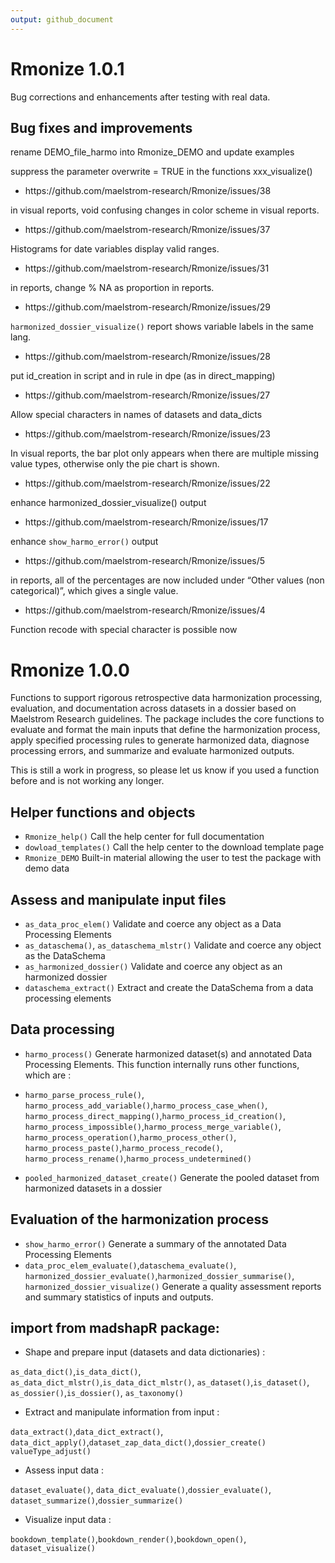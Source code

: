 ```yaml
---
output: github_document
---
```


# Rmonize 1.0.1

Bug corrections and enhancements after testing with real data.

## Bug fixes and improvements

rename DEMO_file_harmo into Rmonize_DEMO and update examples

suppress the parameter overwrite = TRUE in the functions xxx_visualize()

* https://github.com/maelstrom-research/Rmonize/issues/38

in visual reports, void confusing changes in color scheme in visual reports.
  

* https://github.com/maelstrom-research/Rmonize/issues/37

Histograms for date variables display valid ranges.
  

* https://github.com/maelstrom-research/Rmonize/issues/31

in reports, change % NA as proportion in reports.
  

* https://github.com/maelstrom-research/Rmonize/issues/29

`harmonized_dossier_visualize()` report shows variable labels in the same lang.
  

* https://github.com/maelstrom-research/Rmonize/issues/28

put id_creation in script and in rule in dpe (as in direct_mapping)


* https://github.com/maelstrom-research/Rmonize/issues/27

Allow special characters in names of datasets and data_dicts


* https://github.com/maelstrom-research/Rmonize/issues/23

In visual reports, the bar plot only appears when there are multiple missing 
value types, otherwise only the pie chart is shown.


* https://github.com/maelstrom-research/Rmonize/issues/22

enhance harmonized_dossier_visualize() output


* https://github.com/maelstrom-research/Rmonize/issues/17

enhance `show_harmo_error()` output


* https://github.com/maelstrom-research/Rmonize/issues/5

in reports, all of the percentages are now included under "Other values 
(non categorical)", which gives a single value.


* https://github.com/maelstrom-research/Rmonize/issues/4

Function recode with special character is possible now

  
# Rmonize 1.0.0

Functions to support rigorous retrospective data harmonization processing, 
evaluation, and documentation across datasets in a dossier based on 
Maelstrom Research guidelines. The package includes the core functions to 
evaluate and format the main inputs that define the harmonization process, 
apply specified processing rules to generate harmonized data, diagnose 
processing errors, and summarize and evaluate harmonized outputs. 

This is still a work in progress, so please let us know if you used a function 
before and is not working any longer.

## Helper functions and objects

* `Rmonize_help()` Call the help center for full documentation
* `dowload_templates()` Call the help center to the download template page
* `Rmonize_DEMO` Built-in material allowing the user to test the package 
with demo data

## Assess and manipulate input files

* `as_data_proc_elem()` Validate and coerce any object as a Data Processing Elements
* `as_dataschema()`, `as_dataschema_mlstr()` Validate and coerce any object as 
the DataSchema
* `as_harmonized_dossier()` Validate and coerce any object as an harmonized dossier
* `dataschema_extract()` Extract and create the DataSchema from a data 
processing elements

## Data processing

* `harmo_process()` Generate harmonized dataset(s) and annotated 
Data Processing Elements. This function internally runs other functions, 
which are :

* `harmo_parse_process_rule()`,
`harmo_process_add_variable()`,`harmo_process_case_when()`,
`harmo_process_direct_mapping()`,`harmo_process_id_creation()`,
`harmo_process_impossible()`,`harmo_process_merge_variable()`,
`harmo_process_operation()`,`harmo_process_other()`,
`harmo_process_paste()`,`harmo_process_recode()`,
`harmo_process_rename()`,`harmo_process_undetermined()`
* `pooled_harmonized_dataset_create()` Generate the pooled dataset from 
harmonized datasets in a dossier

## Evaluation of the harmonization process

* `show_harmo_error()` Generate a summary of the annotated Data Processing Elements
* `data_proc_elem_evaluate()`,`dataschema_evaluate()`,
`harmonized_dossier_evaluate()`,`harmonized_dossier_summarise()`,
`harmonized_dossier_visualize()` Generate a quality assessment reports and 
summary statistics of inputs and outputs. 

## import from madshapR package:

* Shape and prepare input (datasets and data dictionaries) :

`as_data_dict()`,`is_data_dict()`,
`as_data_dict_mlstr()`,`is_data_dict_mlstr()`,
`as_dataset()`,`is_dataset()`,
`as_dossier()`,`is_dossier()`,
`as_taxonomy()`

* Extract and manipulate information from input :

`data_extract()`,`data_dict_extract()`,
`data_dict_apply()`,`dataset_zap_data_dict()`,`dossier_create()`
`valueType_adjust()`

* Assess input data :

`dataset_evaluate()`, `data_dict_evaluate()`,`dossier_evaluate()`,
`dataset_summarize()`,`dossier_summarize()`

* Visualize input data :

`bookdown_template()`,`bookdown_render()`,`bookdown_open()`,
`dataset_visualize()`


